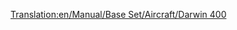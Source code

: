 [[Translation:en/Manual/Base Set/Aircraft/Darwin 400]]

{{es/Manual/Aeronaves|Nombre=Darwin 400
|Imagen=[[File:en/Manual/Base Set/Aircraft/Boeing757.png|Darwin 400]]
|Precio=73.828 € (36.919 £)
|Velocidad=947 km/h (592 mph)
|Coste-anual=11.812 € (5,906 £)
|Diseño=1982
|Duración=25
|Capacidad=200 pasajeros y 25 sacos de correo
|
|Descripción=Avión estándar, usarlo en aeropuertos grandes.
|Vida-real=Boeing 757
}}